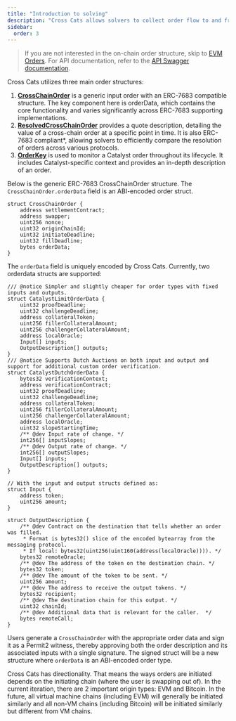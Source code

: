 ```yaml
---
title: "Introduction to solving"
description: "Cross Cats allows solvers to collect order flow to and from various VM chains and to and from Bitcoin. Compared to competing solution, capital hungry solvers can improve their capital turnaround by using the underwriting network to their advantage."
sidebar:
  order: 3
---
```



> If you are not interested in the on-chain order structure, skip to [EVM Orders](/cross-cats/becoming-a-solver/evm-orders). For API documentation, refer to the [API Swagger documentation](https://catalyst-order-server-0140d799e2f7.herokuapp.com/api).

Cross Cats utilizes three main order structures:

1.  [**CrossChainOrder**](https://github.com/catalystdao/cross-cats/blob/7e07281eef10ffadc10f9f75eb42d1c2419224ca/src/interfaces/ISettlementContract.sol#L6-L27) is a generic input order with an ERC-7683 compatible structure. The key component here is orderData, which contains the core functionality and varies significantly across ERC-7683 supporting implementations.
2.  [**ResolvedCrossChainOrder**](https://github.com/catalystdao/cross-cats/blob/7e07281eef10ffadc10f9f75eb42d1c2419224ca/src/interfaces/ISettlementContract.sol#L29-L52) provides a quote description, detailing the value of a cross-chain order at a specific point in time. It is also ERC-7683 compliant\*, allowing solvers to efficiently compare the resolution of orders across various protocols.
3.  [**OrderKey**](https://github.com/catalystdao/cross-cats/blob/7e07281eef10ffadc10f9f75eb42d1c2419224ca/src/interfaces/Structs.sol#L41-L65) is used to monitor a Catalyst order throughout its lifecycle. It includes Catalyst-specific context and provides an in-depth description of an order.

Below is the generic ERC-7683 CrossChainOrder structure. The `CrossChainOrder.orderData` field is an ABI-encoded order struct.

```solidity
struct CrossChainOrder {
    address settlementContract;
    address swapper;
    uint256 nonce;
    uint32 originChainId;
    uint32 initiateDeadline;
    uint32 fillDeadline;
    bytes orderData;
}
```

The `orderData` field is uniquely encoded by Cross Cats. Currently, two orderdata structs are supported:

```solidity
/// @notice Simpler and slightly cheaper for order types with fixed inputs and outputs.
struct CatalystLimitOrderData {
    uint32 proofDeadline;
    uint32 challengeDeadline;
    address collateralToken;
    uint256 fillerCollateralAmount;
    uint256 challengerCollateralAmount;
    address localOracle;
    Input[] inputs;
    OutputDescription[] outputs;
}
/// @notice Supports Dutch Auctions on both input and output and support for additional custom order verification.
struct CatalystDutchOrderData {
    bytes32 verificationContext;
    address verificationContract;
    uint32 proofDeadline;
    uint32 challengeDeadline;
    address collateralToken;
    uint256 fillerCollateralAmount;
    uint256 challengerCollateralAmount;
    address localOracle;
    uint32 slopeStartingTime;
    /** @dev Input rate of change. */
    int256[] inputSlopes;
    /** @dev Output rate of change. */
    int256[] outputSlopes;
    Input[] inputs;
    OutputDescription[] outputs;
}

// With the input and output structs defined as:
struct Input {
    address token;
    uint256 amount;
}

struct OutputDescription {
    /** @dev Contract on the destination that tells whether an order was filled.
     * Format is bytes32() slice of the encoded bytearray from the messaging protocol.
     * If local: bytes32(uint256(uint160(address(localOracle)))). */
    bytes32 remoteOracle;
    /** @dev The address of the token on the destination chain. */
    bytes32 token;
    /** @dev The amount of the token to be sent. */
    uint256 amount;
    /** @dev The address to receive the output tokens. */
    bytes32 recipient;
    /** @dev The destination chain for this output. */
    uint32 chainId;
    /** @dev Additional data that is relevant for the caller.  */
    bytes remoteCall;
}
```

Users generate a `CrossChainOrder` with the appropriate order data and sign it as a Permit2 witness, thereby approving both the order description and its associated inputs with a single signature. The signed struct will be a new structure where `orderData` is an ABI-encoded order type.

Cross Cats has directionality. That means the ways orders are initiated depends on the initiating chain (where the user is swapping out of). In the current iteration, there are 2 important origin types: EVM and Bitcoin. In the future, all virtual machine chains (including EVM) will generally be initiated similarly and all non-VM chains (including Bitcoin) will be initiated similarly but different from VM chains.
